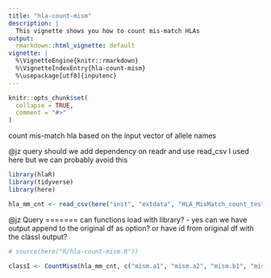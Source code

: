 ```yaml
---
title: "hla-count-mism"
description: |
  This vignette shows you how to count mis-match HLAs
output:
  rmarkdown::html_vignette: default
vignette: |
  %\VignetteEngine{knitr::rmarkdown}
  %\VignetteIndexEntry{hla-count-mism}
  %\usepackage[utf8]{inputenc}
---
```


```r
knitr::opts_chunk$set(
  collapse = TRUE,
  comment = "#>"
)
```

count mis-match hla based on the input vector of allele names

@jz query should we add dependency on readr and use read_csv
I used here but we can probably avoid this

```r
library(hlaR)
library(tidyverse)
library(here)
```

```r
hla_mm_cnt <- read_csv(here("inst", "extdata", "HLA_MisMatch_count_test.csv"))
```

@jz Query =======
can functions load with library? - yes
can we have output append to the original df as option? or have id from original df with the classI output?

```r

# source(here("R/hla-count-mism.R"))

classI <- CountMism(hla_mm_cnt, c("mism.a1", "mism.a2", "mism.b1", "mism.b2"))

```

